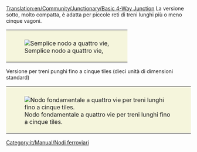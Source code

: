 [[Translation:en/Community/Junctionary/Basic 4-Way Junction]]
{{it/Community/Junctionary/Nodi ferroviari}}
La versione sotto, molto compatta, è adatta per piccole reti di treni lunghi più o meno cinque vagoni.
{{it/Community/Junctionary/Requisiti nodo|Economico|0|0|0|1|0|0|1|1|0|0|0||I treni guasti bloccano completamente il nodo.|
* Può gestire solo un treno alla volta. (Può essere risolto usando [[it/Manual/Segnali#segnali-di-percorso|segnali di percorso]])
* Causerà ingorghi del traffico.
}}
{|style="border: 0px; margin: auto;"
|style="padding: 10px 10px 5px; 10px; background-color: #F5F5DC;"|[[File:en/Community/Junctionary/Basic4.png|none|frame|Semplice nodo a quattro vie, ]]
|}


Versione per treni punghi fino a cinque tiles (dieci unità di dimensioni standard)
{{it/Community/Junctionary/Requisiti nodo|Economico|1|2|2|4|1|0|1|1|0|0|3||I treni guasti possono bloccare tutte le direzioni tranne una.|
'''Pro'''
* Con i [[it/Manual/Segnali#segnali-di-percorso|segnali di percorso]] può gestire più treni alla volta.
* Molto semplice da aggiornare rispetto al semplice nodo descritto nel primo esempio.
'''Cons'''
* Gli incroci a livello sono ancora presenti.
'''Suggerimenti'''
* I tunnel possono essere sostituiti con ponti, ma l'inconveniente è che i [[it/Manual/Segnali|segnali]] non si possono posizionare sulle rampe dei ponti.
* La pista centrale dovrebbe essere abbastanza lunga da contenere per intero il tuo treno più lungo. Altrimenti, rimuovi i segnali dalle tracce centrali.
}}

{|style="border: 0px; margin: auto;"
|style="padding: 10px 10px 5px; 10px; background-color: #F5F5DC;"|[[File:en/Community/Junctionary/4way-small-odisseus.png|none|frame|Nodo fondamentale a quattro vie per treni lunghi fino a cinque tiles.]]
|}

[[Category:it/Manual/Nodi ferroviari]]